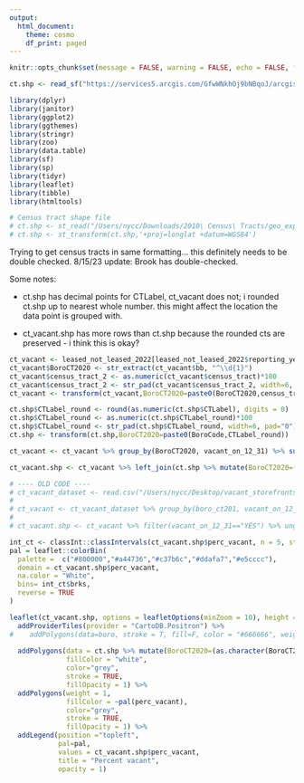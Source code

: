 ```yaml
---
output:
  html_document:
    theme: cosmo
    df_print: paged
---
```


```r
knitr::opts_chunk$set(message = FALSE, warning = FALSE, echo = FALSE, fig.align="left", fig.width=14, fig.height=8)
```

```r
ct.shp <- read_sf("https://services5.arcgis.com/GfwWNkhOj9bNBqoJ/arcgis/rest/services/NYC_Census_Tracts_for_2020_US_Census/FeatureServer/0/query?where=1=1&outFields=*&outSR=4326&f=pgeojson")
```

```r
library(dplyr)
library(janitor)
library(ggplot2)
library(ggthemes)
library(stringr)
library(zoo)
library(data.table)
library(sf)
library(sp)
library(tidyr)
library(leaflet)
library(tibble)
library(htmltools)

# Census tract shape file
# ct.shp <- st_read("/Users/nycc/Downloads/2010\ Census\ Tracts/geo_export_da780961-2ca4-4fe7-9532-f4d844c8e8a2.shp")
# ct.shp <- st_transform(ct.shp,'+proj=longlat +datum=WGS84')
```

Trying to get census tracts in same formatting... this definitely needs to be double checked.
8/15/23 update: Brook has double-checked.

Some notes:

- ct.shp has decimal points for CTLabel, ct_vacant does not; i rounded ct.shp up to nearest whole number. this might affect the location the data point is grouped with.
  
- ct_vacant.shp has more rows than ct.shp because the rounded cts are preserved - i think this is okay? 

```r
ct_vacant <- leased_not_leased_2022[leased_not_leased_2022$reporting_year == '2021 and 2022',] 
ct_vacant$BoroCT2020 <- str_extract(ct_vacant$bb, "^\\d{1}")
ct_vacant$census_tract_2 <- as.numeric(ct_vacant$census_tract)*100
ct_vacant$census_tract_2 <- str_pad(ct_vacant$census_tract_2, width=6, pad="0") 
ct_vacant <- transform(ct_vacant,BoroCT2020=paste0(BoroCT2020,census_tract_2))
```

```r
ct.shp$CTLabel_round <- round(as.numeric(ct.shp$CTLabel), digits = 0)
ct.shp$CTLabel_round <- as.numeric(ct.shp$CTLabel_round)*100
ct.shp$CTLabel_round <- str_pad(ct.shp$CTLabel_round, width=6, pad="0")  
ct.shp <- transform(ct.shp,BoroCT2020=paste0(BoroCode,CTLabel_round))
```
  
```r
ct_vacant <- ct_vacant %>% group_by(BoroCT2020, vacant_on_12_31) %>% summarize(count_vacant=n()) %>% complete(vacant_on_12_31, fill = list(count_vacant = 0)) %>% mutate(perc_vacant=count_vacant/sum(count_vacant), perc_vacant=round(perc_vacant,2)) %>% filter(vacant_on_12_31=="YES")
```

```r
ct_vacant.shp <- ct_vacant %>% left_join(ct.shp %>% mutate(BoroCT2020=(as.character(BoroCT2020))), by = c("BoroCT2020")) %>% ungroup() %>% st_as_sf() %>% st_transform('+proj=longlat +datum=WGS84')
```

```r
# ---- OLD CODE ----
# ct_vacant_dataset <- read.csv("/Users/nycc/Desktop/vacant_storefronts/census_tract_vacant_2021.csv")
# 
# ct_vacant <- ct_vacant_dataset %>% group_by(boro_ct201, vacant_on_12_31) %>% summarize(count_vacant=n()) %>% complete(vacant_on_12_31, fill = list(count_vacant = 0)) %>% mutate(perc_vacant=count_vacant/sum(count_vacant), perc_vacant=round(perc_vacant,2)) %>% left_join(ct.shp %>% mutate(boro_ct201=as.numeric(as.character(boro_ct201))), by = c("boro_ct201"))
# 
# ct_vacant.shp <- ct_vacant %>% filter(vacant_on_12_31=="YES") %>% ungroup() %>% st_as_sf() %>% st_transform('+proj=longlat +datum=WGS84')
```

```r
int_ct <- classInt::classIntervals(ct_vacant.shp$perc_vacant, n = 5, style = 'sd')
pal = leaflet::colorBin(
  palette =  c("#800000","#a44736","#c37b6c","#ddafa7","#e5cccc"),
  domain = ct_vacant.shp$perc_vacant, 
  na.color = "White", 
  bins= int_ct$brks,
  reverse = TRUE
)
```

```r
leaflet(ct_vacant.shp, options = leafletOptions(minZoom = 10), height = 500, width =  500) %>%
  addProviderTiles(provider = "CartoDB.Positron") %>%
#    addPolygons(data=boro, stroke = T, fill=F, color = "#666666", weight = 1) %>%
   
  addPolygons(data = ct.shp %>% mutate(BoroCT2020=(as.character(BoroCT2020))) %>% anti_join(ct_vacant.shp %>% data.frame(), by=c("BoroCT2020")), weight = 1,
              fillColor = "white",
              color="grey",
              stroke = TRUE,
              fillOpacity = 1) %>% 
  addPolygons(weight = 1,
              fillColor = ~pal(perc_vacant),
              color="grey",
              stroke = TRUE,
              fillOpacity = 1) %>%
  addLegend(position ="topleft", 
            pal=pal,
            values = ct_vacant.shp$perc_vacant,
            title = "Percent vacant",
            opacity = 1)

```

